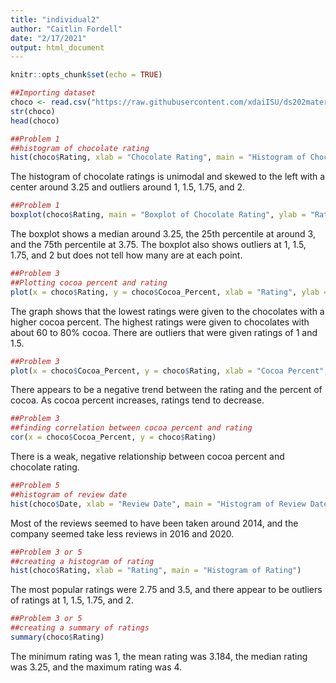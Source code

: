 ```yaml
---
title: "individual2"
author: "Caitlin Fordell"
date: "2/17/2021"
output: html_document
---
```


```r
knitr::opts_chunk$set(echo = TRUE)
```

```r
##Importing dataset
choco <- read.csv("https://raw.githubusercontent.com/xdaiISU/ds202materials/master/hwlabs/data/choco.csv") 
str(choco)
head(choco)
```


```r
##Problem 1
##histogram of chocolate rating
hist(choco$Rating, xlab = "Chocolate Rating", main = "Histogram of Chocolate Rating")
```

The histogram of chocolate ratings is unimodal and skewed to the left with a center around 3.25 and outliers around 1, 1.5, 1.75, and 2.

```r
##Problem 1
boxplot(choco$Rating, main = "Boxplot of Chocolate Rating", ylab = "Rating")
```


The boxplot shows a median around 3.25, the 25th percentile at around 3, and the 75th percentile at 3.75. The boxplot also shows outliers at 1, 1.5, 1.75, and 2 but does not tell how many are at each point.


```r
##Problem 3
##Plotting cocoa percent and rating
plot(x = choco$Rating, y = choco$Cocoa_Percent, xlab = "Rating", ylab = "Cocoa Percent", main = "Cocoa Percent vs. Chocolate Rating")
```

The graph shows that the lowest ratings were given to the chocolates with a higher cocoa percent. The highest ratings were given to chocolates with about 60 to 80% cocoa. There are outliers that were given ratings of 1 and 1.5. 

```r
##Problem 3
plot(x = choco$Cocoa_Percent, y = choco$Rating, xlab = "Cocoa Percent", ylab = "Rating", main = "Cocoa Percent vs. Chocolate Rating")
```
There appears to be a negative trend between the rating and the percent of cocoa. As cocoa percent increases, ratings tend to decrease. 

```r
##Problem 3
##finding correlation between cocoa percent and rating
cor(x = choco$Cocoa_Percent, y = choco$Rating)
```

There is a weak, negative relationship between cocoa percent and chocolate rating. 

```r
##Problem 5
##histogram of review date
hist(choco$Date, xlab = "Review Date", main = "Histogram of Review Date")
```
Most of the reviews seemed to have been taken around 2014, and the company seemed take less reviews in 2016 and 2020. 



```r
##Problem 3 or 5
##creating a histogram of rating
hist(choco$Rating, xlab = "Rating", main = "Histogram of Rating")
```

The most popular ratings were 2.75 and 3.5, and there appear to be outliers of ratings at 1, 1.5, 1.75, and 2.

```r
##Problem 3 or 5
##creating a summary of ratings
summary(choco$Rating)
```

The minimum rating was 1, the mean rating was 3.184, the median rating was 3.25, and the maximum rating was 4. 

